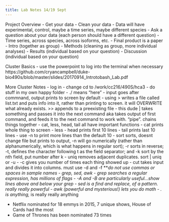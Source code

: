 ```yaml
---
title: Lab Notes 14/19 Sept
---
```


Project Overview
- Get your data
- Clean your data
	- Data will have experimental, control, maybe a time series, maybe different species
- Ask a question about your data (each person should have a different question)
	- Time series, across species, across isoforms, etc.
- Final product is a paper
	- Intro (together as group)
	- Methods (cleaning as group, more individual analyses)
	- Results (individual based on your question)
	- Discussion (individual based on your question)

Cluster Basics
- use the powerpoint to log into the terminal when necessary https://github.com/cryancampbell/duke-bio490s/blob/master/slides/20170914_Introtobash_Lab.pdf

More Cluster Notes
- log in
- change cd to /work/cc216/490S/hca3
- do stuff in my own happy folder
- ./ means "here"
- input goes after commnand, output prints to screen by default 
- using > writes a file called list.txt and puts info into it, rather than printing to screen. it will OVERWRITE what already exists. >> appends to a preexisting file
- this dude | takes something and passes it into the next command aka takes output of first command, and feeds it to the next command to work with. "pipe". chains things together
- cat, less, head, tail all have important functions
	- cat prints whole thing to screen
	- less
	- head prints first 10 lines
	- tail prints last 10 lines
	- use -n to print more lines than the default 10
- sort sorts, doesnt change file but prints to output, -n will go numerically (rather than alphanumerically, which is what happens in regular sort); -r sorts in reverse; -t, defines the character following t as the field separator; and -k sort by the nth field, put number after k
- uniq removes adjacent duplicates. sort <file> | uniq or -u 
	- -c gives you number of times each thing showed up
- cut takes input and divides it into columns. must use -d<delimiter> and -f<what columsn you want back> <name of file>
***do not use commas or spaces in sample names
- grep, sed, awk
	- grep searches a regular expression, has millions of flags
	- -A and -B are particularly useful...show lines above and below your grep
	- sed is a find and replace, of a pattern. really really powerful
	- awk (powerful and mysterious!) lets you do math 
- . is anything, * is really really anything

- Netflix nominated for 18 emmys in 2015, 7 unique shows, House of Cards had the most
- Game of Thrones has been nominated 73 times

